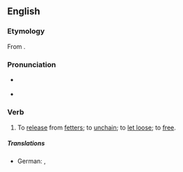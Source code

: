 ==English==

===Etymology===
From {{prefix|en|un|fetter}}.

===Pronunciation===
* {{a|GenAm}} {{IPA|en|/ʌnˈfɛtɚ/|[ʌnˈfɛɾɚ]}}
* {{rhymes|en|ɛtə(ɹ)}}

===Verb===
{{en-verb}}

# To [[release]] from [[fetter]]s; to [[unchain]]; to [[let loose]]; to [[free]].

=====Translations=====
{{trans-top|to unchain, to free}}
* German: {{t+|de|entfesseln}}, {{t+|de|befreien}}
{{trans-mid}}
{{trans-bottom}}